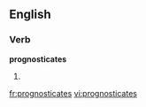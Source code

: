 
==English==

===Verb===
'''prognosticates'''

# {{third-person singular of|[[prognosticate]]}}

[[fr:prognosticates]]
[[vi:prognosticates]]